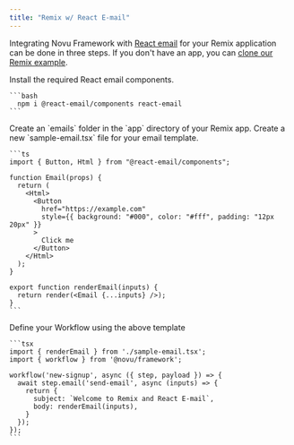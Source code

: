```yaml
---
title: "Remix w/ React E-mail"
---
```


Integrating Novu Framework with [React email](https://react.email/) for your Remix application can be done in three steps. If you don't have an app, you can [clone our Remix example](https://github.com/novuhq/novu-framework-remix-example).

<Steps>
  <Step title="Install React email components">
    Install the required React email components.

    ```bash
      npm i @react-email/components react-email
    ```
  </Step>
  <Step title="Create email templates folder">
        Create an `emails` folder in the `app` directory of your Remix app.
  </Step>
  <Step title="Write your email">
    Create a new `sample-email.tsx` file for your email template.

    ```ts
    import { Button, Html } from "@react-email/components";

    function Email(props) {
      return (
        <Html>
          <Button
            href="https://example.com"
            style={{ background: "#000", color: "#fff", padding: "12px 20px" }}
          >
            Click me
          </Button>
        </Html>
      );
    }

    export function renderEmail(inputs) {
      return render(<Email {...inputs} />);
    }
    ```
  </Step>
  <Step title="Write your workflow">
    Define your Workflow using the above template

    ```tsx
    import { renderEmail } from './sample-email.tsx';
    import { workflow } from '@novu/framework';

    workflow('new-signup', async ({ step, payload }) => {
      await step.email('send-email', async (inputs) => {
        return {
          subject: `Welcome to Remix and React E-mail`,
          body: renderEmail(inputs),
        }
      });
    });
    ```
  </Step>
</Steps>
